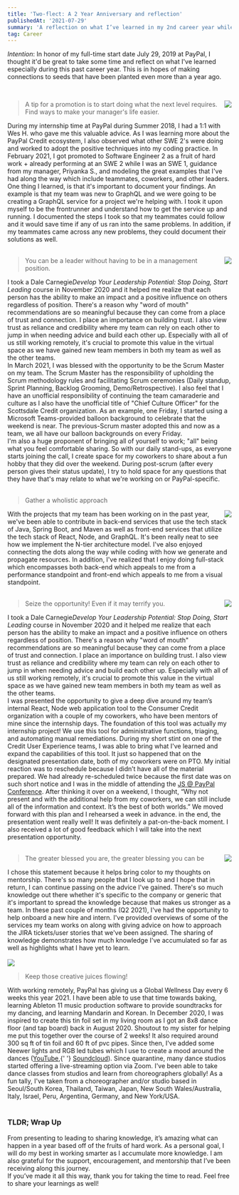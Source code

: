 ```yaml
---
title: 'Two-flect: A 2 Year Anniversary and reflection'
publishedAt: '2021-07-29'
summary: 'A reflection on what I’ve learned in my 2nd career year while at PayPal.'
tag: Career
---
```


_Intention_: In honor of my full-time start date July 29, 2019 at PayPal, I thought it'd be great to take some time and reflect on what I've learned especially during this past career year. This is in hopes of making connections to seeds that have been planted even more than a year ago.

<br />

<div>
  <img
    align="right"
    src="https://images.unsplash.com/photo-1562592306-54967af3926d?ixlib=rb-4.0.3&ixid=MnwxMjA3fDB8MHxwaG90by1wYWdlfHx8fGVufDB8fHx8&auto=format&fit=crop&w=2370&q=80"
  />
  <blockquote>
    A tip for a promotion is to start doing what the next level requires. Find ways to make your
    manager's life easier.
  </blockquote>
  <span>
    During my internship time at PayPal during Summer 2018, I had a 1:1 with Wes H. who gave me this
    valuable advice. As I was learning more about the PayPal Credit ecosystem, I also observed what
    other SWE 2's were doing and worked to adopt the positive techniques into my coding practice. In
    February 2021, I got promoted to Software Engineer 2 as a fruit of hard work + already
    performing at an SWE 2 while I was an SWE 1, guidance from my manager, Priyanka S., and modeling
    the great examples that I've had along the way which include teammates, coworkers, and other
    leaders. One thing I learned, is that it's important to document your findings. An example is
    that my team was new to GraphQL and we were going to be creating a GraphQL service for a project
    we're helping with. I took it upon myself to be the frontrunner and understand how to get the
    service up and running. I documented the steps I took so that my teammates could follow and it
    would save time if any of us ran into the same problems. In addition, if my teammates came
    across any new problems, they could document their solutions as well.
  </span>
</div>

<br />

<div>
  <img
    align="right"
    src="https://images.unsplash.com/photo-1472494731104-3ba69e52845b?ixlib=rb-4.0.3&ixid=MnwxMjA3fDB8MHxzZWFyY2h8NHx8c3RhY2slMjByb2Nrc3xlbnwwfHwwfHw%3D&auto=format&fit=crop&w=900&q=60"
  />
  <blockquote>You can be a leader without having to be in a management position.</blockquote>
  <span>
    I took a Dale Carnegie<i>Develop Your Leadership Potential: Stop Doing, Start Leading</i> course
    in November 2020 and it helped me realize that each person has the ability to make an impact and
    a positive influence on others regardless of position. There's a reason why "word of mouth"
    recommendations are so meaningful because they can come from a place of trust and connection. I
    place an importance on building trust. I also view trust as reliance and credibility where my
    team can rely on each other to jump in when needing advice and build each other up. Especially
    with all of us still working remotely, it's crucial to promote this value in the virtual space
    as we have gained new team members in both my team as well as the other teams.
  </span>
  <br />
  <span>
    In March 2021, I was blessed with the opportunity to be the Scrum Master on my team. The Scrum
    Master has the responsibility of upholding the Scrum methodology rules and facilitating Scrum
    ceremonies (Daily standup, Sprint Planning, Backlog Grooming, Demo/Retrospective). I also feel
    that I have an unofficial responsibility of continuing the team camaraderie and culture as I
    also have the unofficial title of "Chief Culture Officer" for the Scottsdale Credit
    organization. As an example, one Friday, I started using a Microsoft Teams-provided balloon
    background to celebrate that the weekend is near. The previous-Scrum master adopted this and now
    as a team, we all have our balloon backgrounds on every Friday.
  </span>
  <br />
  <span>
    I'm also a huge proponent of bringing all of yourself to work; "all" being what you feel
    comfortable sharing. So with our daily stand-ups, as everyone starts joining the call, I create
    space for my coworkers to share about a fun hobby that they did over the weekend. During
    post-scrum (after every person gives their status update), I try to hold space for any questions
    that they have that's may relate to what we're working on or PayPal-specific.
  </span>
</div>

<br />

<blockquote>Gather a wholistic approach</blockquote>

<div>
  <img
    align="right"
    src="https://images.unsplash.com/photo-1589495374906-b7f5ca5de879?ixlib=rb-4.0.3&ixid=MnwxMjA3fDB8MHxwaG90by1wYWdlfHx8fGVufDB8fHx8&auto=format&fit=crop&w=2574&q=80"
  />
  <span>
    With the projects that my team has been working on in the past year, we've been able to
    contribute in back-end services that use the tech stack of Java, Spring Boot, and Maven as well
    as front-end services that utilize the tech stack of React, Node, and GraphQL. It's been really
    neat to see how we implement the N-tier architecture model. I've also enjoyed connecting the
    dots along the way while coding with how we generate and propagate resources. In addition, I've
    realized that I enjoy doing full-stack which encompasses both back-end which appeals to me from
    a performance standpoint and front-end which appeals to me from a visual standpoint.
  </span>
</div>

<br />
<div>
  <img
    align="right"
    src="https://images.unsplash.com/photo-1475721027785-f74eccf877e2?ixlib=rb-4.0.3&ixid=MnwxMjA3fDB8MHxwaG90by1wYWdlfHx8fGVufDB8fHx8&auto=format&fit=crop&w=2370&q=80"
  />
  <blockquote>Seize the opportunity! Even if it may terrify you.</blockquote>
  <span>
    I took a Dale Carnegie<i>Develop Your Leadership Potential: Stop Doing, Start Leading</i> course
    in November 2020 and it helped me realize that each person has the ability to make an impact and
    a positive influence on others regardless of position. There's a reason why "word of mouth"
    recommendations are so meaningful because they can come from a place of trust and connection. I
    place an importance on building trust. I also view trust as reliance and credibility where my
    team can rely on each other to jump in when needing advice and build each other up. Especially
    with all of us still working remotely, it's crucial to promote this value in the virtual space
    as we have gained new team members in both my team as well as the other teams.
  </span>
  <br />
  <span>
    I was presented the opportunity to give a deep dive around my team’s internal React, Node web
    application tool to the Consumer Credit organization with a couple of my coworkers, who have
    been mentors of mine since the internship days. The foundation of this tool was actually my
    internship project! We use this tool for administrative functions, triaging, and automating
    manual remediations. During my short stint on one of the Credit User Experience teams, I was
    able to bring what I've learned and expand the capabilities of this tool. It just so happened
    that on the designated presentation date, both of my coworkers were on PTO. My initial reaction
    was to reschedule because I didn’t have all of the material prepared. We had already
    re-scheduled twice because the first date was on such short notice and I was in the middle of
    attending the <a href="https://www.youtube.com/watch?v=3_73S7kOW8U">JS @ PayPal Conference</a>.
    After thinking it over on a weekend, I thought, “Why not present and with the additional help
    from my coworkers, we can still include all of the information and context. It’s the best of
    both worlds.” We moved forward with this plan and I rehearsed a week in advance. in the end, the
    presentation went really well! It was definitely a pat-on-the-back moment. I also received a lot
    of good feedback which I will take into the next presentation opportunity.
  </span>
</div>
<br />
<div>
  <img
    align="right"
    src="https://images.unsplash.com/photo-1520971081497-3aa1750677b8?ixlib=rb-4.0.3&ixid=MnwxMjA3fDB8MHxwaG90by1wYWdlfHx8fGVufDB8fHx8&auto=format&fit=crop&w=2370&q=80"
  />
  <blockquote>The greater blessed you are, the greater blessing you can be</blockquote>
  <span>
    I chose this statement because it helps bring color to my thoughts on mentorship. There's so
    many people that I look up to and I hope that in return, I can continue passing on the advice
    I've gained. There's so much knowledge out there whether it's specific to the company or generic
    that it's important to spread the knowledge because that makes us stronger as a team. In these
    past couple of months (Q2 2021), I've had the opportunity to help onboard a new hire and intern.
    I've provided overviews of some of the services my team works on along with giving advice on how
    to approach the JIRA tickets/user stories that we've been assigned. The sharing of knowledge
    demonstrates how much knowledge I've accumulated so far as well as highlights what I have yet to
    learn.
  </span>
</div>
<br />
<img width="auto" src="/images/TinFoil.png" />
<blockquote>Keep those creative juices flowing!</blockquote>
<div>
  <span>
    With working remotely, PayPal has giving us a Global Wellness Day every 6 weeks this year 2021.
    I have been able to use that time towards baking, learning Ableton 11 music production software
    to provide soundtracks for my dancing, and learning Mandarin and Korean. In December 2020, I was
    inspired to create this tin foil set in my living room as I got an 8x8 dance floor (and tap
    board) back in August 2020. Shoutout to my sister for helping me put this together over the
    course of 2 weeks! It also required around 300 sq ft of tin foil and 60 ft of pvc pipes. Since
    then, I've added some Neewer lights and RGB led tubes which I use to create a mood around the
    dances (<a href="https://youtu.be/P4CMlsYIDvc">YouTube</a>,{' '}
    <a href="https://soundcloud.com/courtney-ngai-749460472/foil">Soundcloud</a>). Since quarantine,
    many dance studios started offering a live-streaming option via Zoom. I've been able to take
    dance classes from studios and learn from choreographers globally! As a fun tally, I've taken
    from a choreographer and/or studio based in Seoul/South Korea, Thailand, Taiwan, Japan, New
    South Wales/Australia, Italy, Israel, Peru, Argentina, Germany, and New York/USA.
  </span>
</div>
<br />

### TLDR; Wrap Up

<div>
  <span>
    From presenting to leading to sharing knowledge, it’s amazing what can happen in a year based
    off of the fruits of hard work. As a personal goal, I will do my best in working smarter as I
    accumulate more knowledge. I am also grateful for the support, encouragement, and mentorship
    that I’ve been receiving along this journey.
  </span>
  <br />
  <span>
    If you’ve made it all this way, thank you for taking the time to read. Feel free to share your
    learnings as well!
  </span>
</div>
